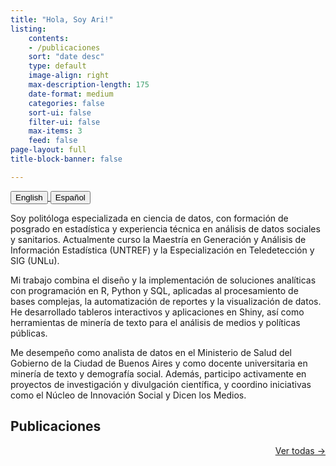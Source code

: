 ```yaml
---
title: "Hola, Soy Ari!"
listing:
    contents: 
    - /publicaciones
    sort: "date desc"
    type: default
    image-align: right
    max-description-length: 175
    date-format: medium
    categories: false
    sort-ui: false
    filter-ui: false
    max-items: 3
    feed: false
page-layout: full
title-block-banner: false

---
```


::: {.text-center .btn-group role="group" aria-label="About"}
<a href="about.html">
  <button type="button" class="btn btn-primary me-md-2 btn-sm">English</button>
</a>
<a href="about_es.html">
  <button type="button" class="btn btn-primary me-md-2 btn-sm">Español</button>
</a>
:::

Soy politóloga especializada en ciencia de datos, con formación de posgrado en estadística y experiencia técnica en análisis de datos sociales y sanitarios. Actualmente curso la Maestría en Generación y Análisis de Información Estadística (UNTREF) y la Especialización en Teledetección y SIG (UNLu).

Mi trabajo combina el diseño y la implementación de soluciones analíticas con programación en R, Python y SQL, aplicadas al procesamiento de bases complejas, la automatización de reportes y la visualización de datos. He desarrollado tableros interactivos y aplicaciones en Shiny, así como herramientas de minería de texto para el análisis de medios y políticas públicas.

Me desempeño como analista de datos en el Ministerio de Salud del Gobierno de la Ciudad de Buenos Aires y como docente universitaria en minería de texto y demografía social. Además, participo activamente en proyectos de investigación y divulgación científica, y coordino iniciativas como el Núcleo de Innovación Social y Dicen los Medios.

## Publicaciones


::: {#publicaciones}
:::


::: {style="text-align: right"}
[Ver todas →](publicaciones.html)
:::

